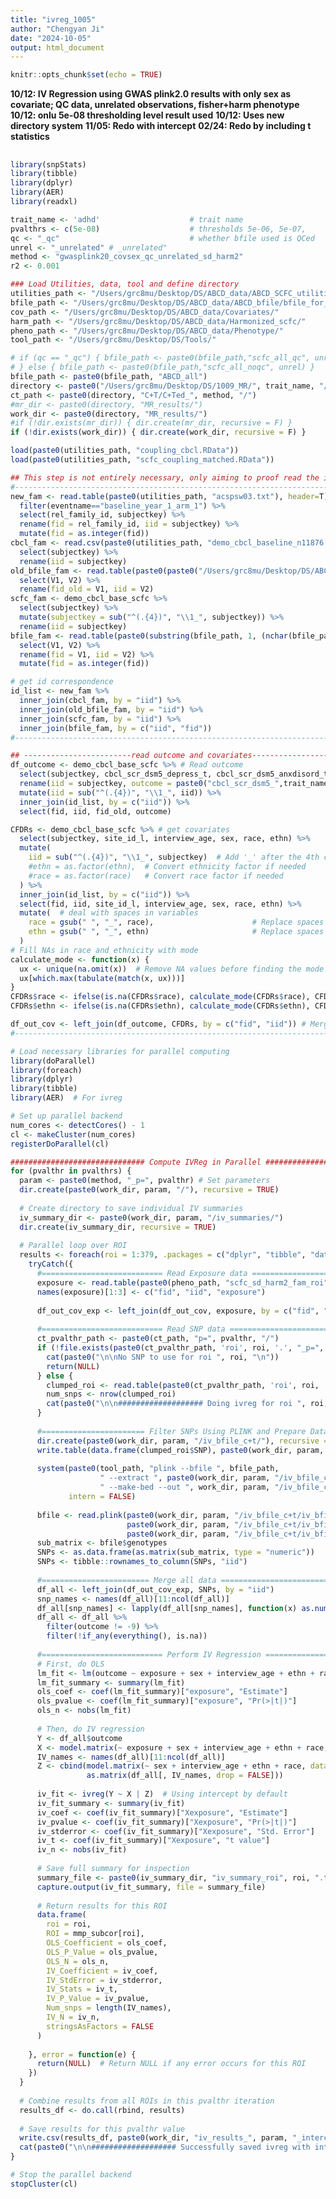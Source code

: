 ```yaml
---
title: "ivreg_1005"
author: "Chengyan Ji"
date: "2024-10-05"
output: html_document
---
```


```r
knitr::opts_chunk$set(echo = TRUE)
```

**10/12: IV Regression using GWAS plink2.0 results with only sex as covariate; QC data, unrelated observations, fisher+harm phenotype**
**10/12: onlu 5e-08 thresholding level result used**
**10/12: Uses new directory system**
**11/05: Redo with intercept**
**02/24: Redo by including t statistics**

## 
```r
library(snpStats)
library(tibble)
library(dplyr)
library(AER)
library(readxl)

trait_name <- 'adhd'                    # trait name
pvalthrs <- c(5e-08)                    # thresholds 5e-06, 5e-07,                   
qc <- "_qc"                             # whether bfile used is QCed
unrel <- "_unrelated" # _unrelated"
method <- "gwasplink20_covsex_qc_unrelated_sd_harm2"                    # corresponds to 1009 GWAS results (gwasplink2.0 and fastGWA using sex as covariates)
r2 <- 0.001

### Load Utilities, data, tool and define directory
utilities_path <- "/Users/grc8mu/Desktop/DS/ABCD_data/ABCD_SCFC_utilities/"
bfile_path <- "/Users/grc8mu/Desktop/DS/ABCD_data/ABCD_bfile/bfile_for_gwas_comparison/"
cov_path <- "/Users/grc8mu/Desktop/DS/ABCD_data/Covariates/"
harm_path <- "/Users/grc8mu/Desktop/DS/ABCD_data/Harmonized_scfc/"
pheno_path <- "/Users/grc8mu/Desktop/DS/ABCD_data/Phenotype/"
tool_path <- "/Users/grc8mu/Desktop/DS/Tools/"

# if (qc == "_qc") { bfile_path <- paste0(bfile_path,"scfc_all_qc", unrel) # read bfile
# } else { bfile_path <- paste0(bfile_path,"scfc_all_noqc", unrel) }
bfile_path <- paste0(bfile_path, "ABCD_all")
directory <- paste0("/Users/grc8mu/Desktop/DS/1009_MR/", trait_name, "/", method, "_MR/")                     # directory for task
ct_path <- paste0(directory, "C+T/C+Ted_", method, "/")                                                                         # directory for C+T results
#mr_dir <- paste0(directory, "MR_results/")                                                                                      # directory for storing mr results
work_dir <- paste0(directory, "MR_results/")                                                                                # directory for storing current mr task results
#if (!dir.exists(mr_dir)) { dir.create(mr_dir, recursive = F) }
if (!dir.exists(work_dir)) { dir.create(work_dir, recursive = F) }

load(paste0(utilities_path, "coupling_cbcl.RData"))
load(paste0(utilities_path, "scfc_coupling_matched.RData"))

## This step is not entirely necessary, only aiming to proof read the id correspondence
#-------------------------------------------------------------------------------
new_fam <- read.table(paste0(utilities_path, "acspsw03.txt"), header=T) %>%       # get new fam id; this step is not necessary as the .fam files already uses new fam ids, just verifying
  filter(eventname=="baseline_year_1_arm_1") %>%
  select(rel_family_id, subjectkey) %>%
  rename(fid = rel_family_id, iid = subjectkey) %>%
  mutate(fid = as.integer(fid))
cbcl_fam <- read.csv(paste0(utilities_path, "demo_cbcl_baseline_n11876.csv")) %>% # get cbcl iid;
  select(subjectkey) %>%
  rename(iid = subjectkey)
old_bfile_fam <- read.table(paste0(paste0("/Users/grc8mu/Desktop/DS/ABCD_data/ABCD_bfile/bfile_for_gwas_comparison/","ABCD_all_old.fam"))) %>% #substring(bfile_path, 1, (nchar(bfile_path) - nchar(paste0("scfc_all", qc, unrel)))), "ABCD_all_old.fam")) %>%           # get old bfile fam id
  select(V1, V2) %>%
  rename(fid_old = V1, iid = V2)
scfc_fam <- demo_cbcl_base_scfc %>%                                               # get scfc id
  select(subjectkey) %>%  
  mutate(subjectkey = sub("^(.{4})", "\\1_", subjectkey)) %>%
  rename(iid = subjectkey)
bfile_fam <- read.table(paste0(substring(bfile_path, 1, (nchar(bfile_path) - nchar("ABCD_all"))), "scfc_all", qc, unrel, ".fam")) %>%                           # get current bfile fam id
  select(V1, V2) %>%
  rename(fid = V1, iid = V2) %>%
  mutate(fid = as.integer(fid))

# get id correspondence
id_list <- new_fam %>%
  inner_join(cbcl_fam, by = "iid") %>%
  inner_join(old_bfile_fam, by = "iid") %>%
  inner_join(scfc_fam, by = "iid") %>%
  inner_join(bfile_fam, by = c("iid", "fid"))
#-------------------------------------------------------------------------------

## ------------------------read outcome and covariates--------------------------
df_outcome <- demo_cbcl_base_scfc %>% # Read outcome
  select(subjectkey, cbcl_scr_dsm5_depress_t, cbcl_scr_dsm5_anxdisord_t, cbcl_scr_dsm5_somaticpr_t, cbcl_scr_dsm5_adhd_t, cbcl_scr_dsm5_opposit_t, cbcl_scr_dsm5_conduct_t) %>%
  rename(iid = subjectkey, outcome = paste0("cbcl_scr_dsm5_",trait_name,"_t")) %>%
  mutate(iid = sub("^(.{4})", "\\1_", iid)) %>%
  inner_join(id_list, by = c("iid")) %>%
  select(fid, iid, fid_old, outcome)

CFDRs <- demo_cbcl_base_scfc %>% # get covariates
  select(subjectkey, site_id_l, interview_age, sex, race, ethn) %>%
  mutate(
    iid = sub("^(.{4})", "\\1_", subjectkey)  # Add '_' after the 4th character
    #ethn = as.factor(ethn),  # Convert ethnicity factor if needed
    #race = as.factor(race)   # Convert race factor if needed
  ) %>%
  inner_join(id_list, by = c("iid")) %>%
  select(fid, iid, site_id_l, interview_age, sex, race, ethn) %>%
  mutate(  # deal with spaces in variables
    race = gsub(" ", "_", race),                      # Replace spaces in 'race'
    ethn = gsub(" ", "_", ethn)                       # Replace spaces in 'ethnicity'
  )
# Fill NAs in race and ethnicity with mode
calculate_mode <- function(x) {
  ux <- unique(na.omit(x))  # Remove NA values before finding the mode
  ux[which.max(tabulate(match(x, ux)))]
}
CFDRs$race <- ifelse(is.na(CFDRs$race), calculate_mode(CFDRs$race), CFDRs$race)
CFDRs$ethn <- ifelse(is.na(CFDRs$ethn), calculate_mode(CFDRs$ethn), CFDRs$ethn)

df_out_cov <- left_join(df_outcome, CFDRs, by = c("fid", "iid")) # Merge with covariates
#-------------------------------------------------------------------------------
```

```r
# Load necessary libraries for parallel computing
library(doParallel)
library(foreach)
library(dplyr)
library(tibble)
library(AER)  # For ivreg

# Set up parallel backend
num_cores <- detectCores() - 1
cl <- makeCluster(num_cores)
registerDoParallel(cl)

############################## Compute IVReg in Parallel ##############################
for (pvalthr in pvalthrs) {
  param <- paste0(method, "_p=", pvalthr) # Set parameters
  dir.create(paste0(work_dir, param, "/"), recursive = TRUE)
  
  # Create directory to save individual IV summaries
  iv_summary_dir <- paste0(work_dir, param, "/iv_summaries/")
  dir.create(iv_summary_dir, recursive = TRUE)
  
  # Parallel loop over ROI
  results <- foreach(roi = 1:379, .packages = c("dplyr", "tibble", "data.table", "snpStats", "AER")) %dopar% {
    tryCatch({
      #=========================== Read Exposure data ==============================
      exposure <- read.table(paste0(pheno_path, "scfc_sd_harm2_fam_roi", roi, ".phen"), header = FALSE)
      names(exposure)[1:3] <- c("fid", "iid", "exposure")
      
      df_out_cov_exp <- left_join(df_out_cov, exposure, by = c("fid", "iid"))
      
      #=========================== Read SNP data ===================================
      ct_pvalthr_path <- paste0(ct_path, "p=", pvalthr, "/")
      if (!file.exists(paste0(ct_pvalthr_path, 'roi', roi, '.', "_p=", pvalthr, "_r2=", r2, ".txt"))) {
        cat(paste0("\n\nNo SNP to use for roi ", roi, "\n"))
        return(NULL)
      } else {
        clumped_roi <- read.table(paste0(ct_pvalthr_path, 'roi', roi, '.', "_p=", pvalthr, "_r2=", r2, ".txt"), header = TRUE) %>% distinct()
        num_snps <- nrow(clumped_roi)
        cat(paste0("\n\n################### Doing ivreg for roi ", roi, "; number of SNPs to be used as IVs: ", num_snps, "; for pvalthr:", pvalthr, " ########################\n\n"))
      }
      
      #======================= Filter SNPs Using PLINK and Prepare Data =======================
      dir.create(paste0(work_dir, param, "/iv_bfile_c+t/"), recursive = FALSE)
      write.table(data.frame(clumped_roi$SNP), paste0(work_dir, param, "/iv_bfile_c+t/snp_id_roi", roi, ".txt"), row.names = FALSE, quote = FALSE, sep = "\t")
      
      system(paste0(tool_path, "plink --bfile ", bfile_path,
                    " --extract ", paste0(work_dir, param, "/iv_bfile_c+t/snp_id_roi", roi, ".txt"),
                    " --make-bed --out ", work_dir, param, "/iv_bfile_c+t/iv_bfile_roi", roi),
             intern = FALSE)
      
      bfile <- read.plink(paste0(work_dir, param, "/iv_bfile_c+t/iv_bfile_roi", roi, ".bed"), 
                          paste0(work_dir, param, "/iv_bfile_c+t/iv_bfile_roi", roi, ".bim"), 
                          paste0(work_dir, param, "/iv_bfile_c+t/iv_bfile_roi", roi, ".fam"))
      sub_matrix <- bfile$genotypes
      SNPs <- as.data.frame(as.matrix(sub_matrix, type = "numeric"))
      SNPs <- tibble::rownames_to_column(SNPs, "iid")
      
      #======================== Merge all data =====================================
      df_all <- left_join(df_out_cov_exp, SNPs, by = "iid")
      snp_names <- names(df_all)[11:ncol(df_all)]
      df_all[snp_names] <- lapply(df_all[snp_names], function(x) as.numeric(as.character(x)) - 1)
      df_all <- df_all %>%
        filter(outcome != -9) %>%
        filter(!if_any(everything(), is.na))
      
      #=========================== Perform IV Regression ===========================
      # First, do OLS
      lm_fit <- lm(outcome ~ exposure + sex + interview_age + ethn + race, data = df_all)
      lm_fit_summary <- summary(lm_fit)
      ols_coef <- coef(lm_fit_summary)["exposure", "Estimate"]
      ols_pvalue <- coef(lm_fit_summary)["exposure", "Pr(>|t|)"]
      ols_n <- nobs(lm_fit)
      
      # Then, do IV regression
      Y <- df_all$outcome
      X <- model.matrix(~ exposure + sex + interview_age + ethn + race, data = df_all)
      IV_names <- names(df_all)[11:ncol(df_all)]
      Z <- cbind(model.matrix(~ sex + interview_age + ethn + race, data = df_all), 
                 as.matrix(df_all[, IV_names, drop = FALSE]))
      
      iv_fit <- ivreg(Y ~ X | Z)  # Using intercept by default
      iv_fit_summary <- summary(iv_fit)
      iv_coef <- coef(iv_fit_summary)["Xexposure", "Estimate"]
      iv_pvalue <- coef(iv_fit_summary)["Xexposure", "Pr(>|t|)"]
      iv_stderror <- coef(iv_fit_summary)["Xexposure", "Std. Error"]
      iv_t <- coef(iv_fit_summary)["Xexposure", "t value"]
      iv_n <- nobs(iv_fit)
      
      # Save full summary for inspection
      summary_file <- paste0(iv_summary_dir, "iv_summary_roi", roi, ".txt")
      capture.output(iv_fit_summary, file = summary_file)
      
      # Return results for this ROI
      data.frame(
        roi = roi,
        ROI = mmp_subcor[roi],
        OLS_Coefficient = ols_coef,
        OLS_P_Value = ols_pvalue,
        OLS_N = ols_n,
        IV_Coefficient = iv_coef,
        IV_StdError = iv_stderror,
        IV_Stats = iv_t,
        IV_P_Value = iv_pvalue,
        Num_snps = length(IV_names),
        IV_N = iv_n,
        stringsAsFactors = FALSE
      )
      
    }, error = function(e) {
      return(NULL)  # Return NULL if any error occurs for this ROI
    })
  }
  
  # Combine results from all ROIs in this pvalthr iteration
  results_df <- do.call(rbind, results)
  
  # Save results for this pvalthr value
  write.csv(results_df, paste0(work_dir, "iv_results_", param, "_intercept.csv"))
  cat(paste0("\n\n################### Successfully saved ivreg with intercept for pvalthr:", pvalthr, " ########################\n\n"))
}

# Stop the parallel backend
stopCluster(cl)



```

```r

```
